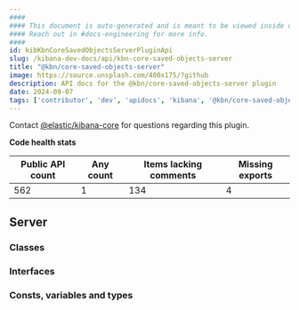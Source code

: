 ```yaml
---
####
#### This document is auto-generated and is meant to be viewed inside our experimental, new docs system.
#### Reach out in #docs-engineering for more info.
####
id: kibKbnCoreSavedObjectsServerPluginApi
slug: /kibana-dev-docs/api/kbn-core-saved-objects-server
title: "@kbn/core-saved-objects-server"
image: https://source.unsplash.com/400x175/?github
description: API docs for the @kbn/core-saved-objects-server plugin
date: 2024-09-07
tags: ['contributor', 'dev', 'apidocs', 'kibana', '@kbn/core-saved-objects-server']
---
```




Contact [@elastic/kibana-core](https://github.com/orgs/elastic/teams/kibana-core) for questions regarding this plugin.

**Code health stats**

| Public API count  | Any count | Items lacking comments | Missing exports |
|-------------------|-----------|------------------------|-----------------|
| 562 | 1 | 134 | 4 |

## Server

### Classes
<DocDefinitionList data={kbnCoreSavedObjectsServerObj.server.classes}/>

### Interfaces
<DocDefinitionList data={kbnCoreSavedObjectsServerObj.server.interfaces}/>

### Consts, variables and types
<DocDefinitionList data={kbnCoreSavedObjectsServerObj.server.misc}/>

